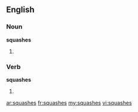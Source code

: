 ==English==

===Noun===
'''squashes'''
# {{plural of|squash}}

===Verb===
'''squashes'''
# {{third-person singular of|squash}}

[[ar:squashes]]
[[fr:squashes]]
[[my:squashes]]
[[vi:squashes]]